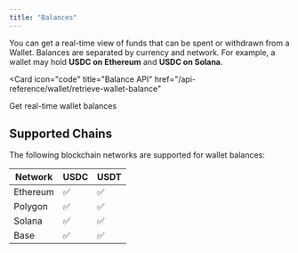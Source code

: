 ```yaml
---
title: "Balances"
---
```


You can get a real-time view of funds that can be spent or withdrawn from a Wallet. Balances are separated by currency and network. For example, a wallet may hold **USDC on Ethereum** and **USDC on Solana**.

<Card
  icon="code"
  title="Balance API"
  href="/api-reference/wallet/retrieve-wallet-balance"
>
  Get real-time wallet balances
</Card>

## Supported Chains

The following blockchain networks are supported for wallet balances:

<Card>

| Network  | USDC | USDT |
| -------- | ---- | ---- |
| Ethereum | ✅   | ✅   |
| Polygon  | ✅   | ✅   |
| Solana   | ✅   | ✅   |
| Base     | ✅   | ✅   |

</Card>

